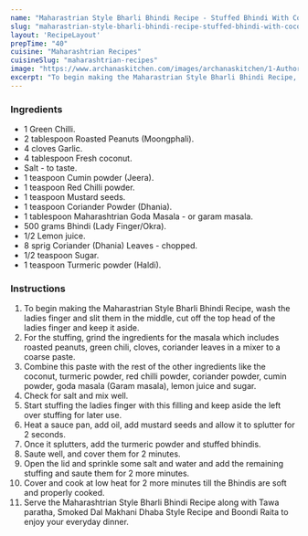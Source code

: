 ---
name: "Maharastrian Style Bharli Bhindi Recipe - Stuffed Bhindi With Coconut"
slug: "maharastrian-style-bharli-bhindi-recipe-stuffed-bhindi-with-coconut"
layout: 'RecipeLayout'
prepTime: "40"
cuisine: "Maharashtrian Recipes"
cuisineSlug: "maharashtrian-recipes"
image: "https://www.archanaskitchen.com/images/archanaskitchen/1-Author/sibyl_sunitha/Maharastrian_Style_Bharli_Bhendi_Recipe_Stuffed_Bhindi_with_Coconut_Recipe.jpg"
excerpt: "To begin making the Maharastrian Style Bharli Bhindi Recipe, wash the ladies finger and slit them in the middle, cut off the top head of the ladies finger and keep it aside"
---

### Ingredients

- 1 Green Chilli.
- 2 tablespoon Roasted Peanuts (Moongphali).
- 4 cloves Garlic.
- 4 tablespoon Fresh coconut.
- Salt - to taste.
- 1 teaspoon Cumin powder (Jeera).
- 1 teaspoon Red Chilli powder.
- 1 teaspoon Mustard seeds.
- 1 teaspoon Coriander Powder (Dhania).
- 1 tablespoon Maharashtrian Goda Masala - or garam masala.
- 500 grams Bhindi (Lady Finger/Okra).
- 1/2 Lemon juice.
- 8 sprig Coriander (Dhania) Leaves - chopped.
- 1/2 teaspoon Sugar.
- 1 teaspoon Turmeric powder (Haldi).

### Instructions

1. To begin making the Maharastrian Style Bharli Bhindi Recipe, wash the ladies finger and slit them in the middle, cut off the top head of the ladies finger and keep it aside.
1. For the stuffing, grind the ingredients for the masala which includes roasted peanuts, green chili, cloves, coriander leaves in a mixer to a coarse paste.
1. Combine this paste with the rest of the other ingredients like the coconut, turmeric powder, red chilli powder, coriander powder, cumin powder, goda masala (Garam masala), lemon juice and sugar.
1. Check for salt and mix well.
1. Start stuffing the ladies finger with this filling and keep aside the left over stuffing for later use.
1. Heat a sauce pan, add oil, add mustard seeds and allow it to splutter for 2 seconds.
1. Once it splutters, add the turmeric powder and stuffed bhindis.
1. Saute well, and cover them for 2 minutes.
1. Open the lid and sprinkle some salt and water and add the remaining stuffing and saute them for 2 more minutes.
1. Cover and cook at low heat for 2 more minutes till the Bhindis are soft and properly cooked.
1. Serve the Maharashtrian Style Bharli Bhindi Recipe along with Tawa paratha, Smoked Dal Makhani Dhaba Style Recipe and Boondi Raita to enjoy your everyday dinner.
